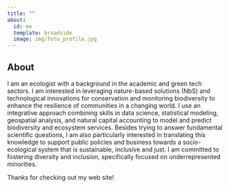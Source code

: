 ```yaml
---
title: ""
about:
  id: me
  template: broadside
  image: img/foto_profile.jpg
---
```


:::{#me}

## About

I am an ecologist with a background in the academic and green tech sectors. I am interested in leveraging nature-based solutions (NbS) and technological innovations for conservation and monitoring biodiversity to enhance the resilience of communities in a changing world. I use an integrative approach combining skills in data science, statistical modeling, geospatial analysis, and natural capital accounting to model and predict biodiversity and ecosystem services. Besides trying to answer fundamental scientific questions, I am also particularly interested in translating this knowledge to support public policies and business towards a socio-ecological system that is sustainable, inclusive and just. I am committed to fostering diversity and inclusion, specifically focused on underrepresented minorities. 

:::

Thanks for checking out my web site!
